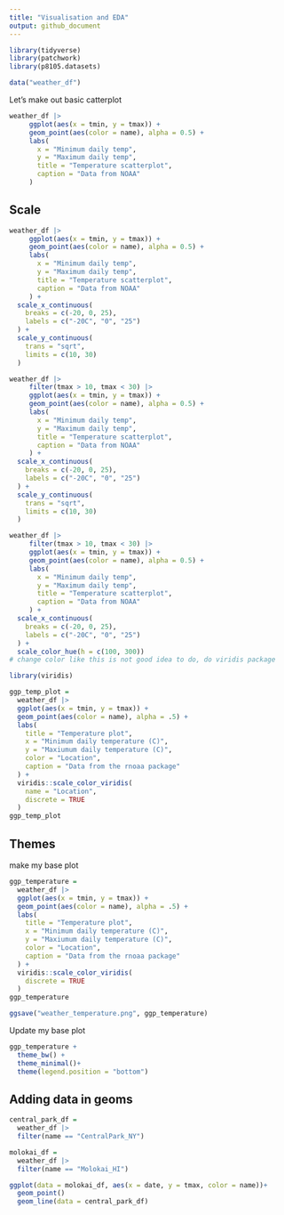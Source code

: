 ```yaml
---
title: "Visualisation and EDA"
output: github_document
---
```


```r
library(tidyverse)
library(patchwork)
library(p8105.datasets)
```

```r
data("weather_df")
```

Let's make out basic catterplot

```r
weather_df |>
     ggplot(aes(x = tmin, y = tmax)) + 
     geom_point(aes(color = name), alpha = 0.5) +
     labs(
       x = "Minimum daily temp",
       y = "Maximum daily temp",
       title = "Temperature scatterplot",
       caption = "Data from NOAA"
     )
```

## Scale

```r
weather_df |>
     ggplot(aes(x = tmin, y = tmax)) + 
     geom_point(aes(color = name), alpha = 0.5) +
     labs(
       x = "Minimum daily temp",
       y = "Maximum daily temp",
       title = "Temperature scatterplot",
       caption = "Data from NOAA"
     ) +
  scale_x_continuous(
    breaks = c(-20, 0, 25),
    labels = c("-20C", "0", "25")
  ) +
  scale_y_continuous(
    trans = "sqrt",
    limits = c(10, 30)
  )
```

```r
weather_df |>
     filter(tmax > 10, tmax < 30) |> 
     ggplot(aes(x = tmin, y = tmax)) + 
     geom_point(aes(color = name), alpha = 0.5) +
     labs(
       x = "Minimum daily temp",
       y = "Maximum daily temp",
       title = "Temperature scatterplot",
       caption = "Data from NOAA"
     ) +
  scale_x_continuous(
    breaks = c(-20, 0, 25),
    labels = c("-20C", "0", "25")
  ) +
  scale_y_continuous(
    trans = "sqrt",
    limits = c(10, 30)
  )
```

```r
weather_df |>
     filter(tmax > 10, tmax < 30) |> 
     ggplot(aes(x = tmin, y = tmax)) + 
     geom_point(aes(color = name), alpha = 0.5) +
     labs(
       x = "Minimum daily temp",
       y = "Maximum daily temp",
       title = "Temperature scatterplot",
       caption = "Data from NOAA"
     ) +
  scale_x_continuous(
    breaks = c(-20, 0, 25),
    labels = c("-20C", "0", "25")
  ) +
  scale_color_hue(h = c(100, 300))
# change color like this is not good idea to do, do viridis package
```

```r
library(viridis)
```

```r
ggp_temp_plot = 
  weather_df |> 
  ggplot(aes(x = tmin, y = tmax)) + 
  geom_point(aes(color = name), alpha = .5) + 
  labs(
    title = "Temperature plot",
    x = "Minimum daily temperature (C)",
    y = "Maxiumum daily temperature (C)",
    color = "Location",
    caption = "Data from the rnoaa package"
  ) + 
  viridis::scale_color_viridis(
    name = "Location", 
    discrete = TRUE
  )
ggp_temp_plot
```

## Themes

make my base plot
```r
ggp_temperature = 
  weather_df |> 
  ggplot(aes(x = tmin, y = tmax)) + 
  geom_point(aes(color = name), alpha = .5) + 
  labs(
    title = "Temperature plot",
    x = "Minimum daily temperature (C)",
    y = "Maxiumum daily temperature (C)",
    color = "Location",
    caption = "Data from the rnoaa package"
  ) + 
  viridis::scale_color_viridis(
    discrete = TRUE
  )
ggp_temperature

ggsave("weather_temperature.png", ggp_temperature)
```

Update my base plot
```r
ggp_temperature +
  theme_bw() +
  theme_minimal()+
  theme(legend.position = "bottom")

```

## Adding data in geoms
```r
central_park_df =
  weather_df |> 
  filter(name == "CentralPark_NY")

molokai_df =
  weather_df |> 
  filter(name == "Molokai_HI")

ggplot(data = molokai_df, aes(x = date, y = tmax, color = name))+
  geom_point()
  geom_line(data = central_park_df)

```









